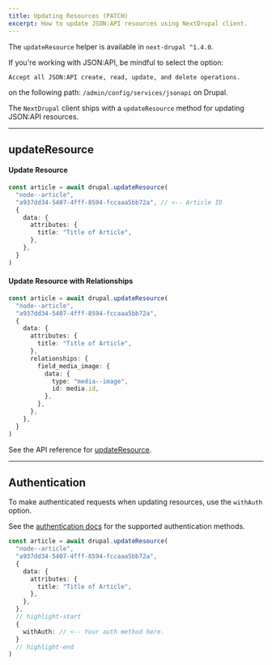 ```yaml
---
title: Updating Resources (PATCH)
excerpt: How to update JSON:API resources using NextDrupal client.
---
```


<Callout icon="⚠️">

The `updateResource` helper is available in `next-drupal ^1.4.0`.

</Callout>

<Callout>

If you're working with JSON:API, be mindful to select the option:

`Accept all JSON:API create, read, update, and delete operations.`

on the following path: `/admin/config/services/jsonapi` on Drupal.

</Callout>

The `NextDrupal` client ships with a `updateResource` method for updating JSON:API resources.

---

## updateResource

#### Update Resource

```ts
const article = await drupal.updateResource(
  "node--article",
  "a937dd34-5407-4fff-8594-fccaaa5bb72a", // <-- Article ID
  {
    data: {
      attributes: {
        title: "Title of Article",
      },
    },
  }
)
```

#### Update Resource with Relationships

```ts
const article = await drupal.updateResource(
  "node--article",
  "a937dd34-5407-4fff-8594-fccaaa5bb72a",
  {
    data: {
      attributes: {
        title: "Title of Article",
      },
      relationships: {
        field_media_image: {
          data: {
            type: "media--image",
            id: media.id,
          },
        },
      },
    },
  }
)
```

See the API reference for [updateResource](/docs/reference/updateresource).

---

## Authentication

To make authenticated requests when updating resources, use the `withAuth` option.

See the [authentication docs](/docs/authentication) for the supported authentication methods.

```ts
const article = await drupal.updateResource(
  "node--article",
  "a937dd34-5407-4fff-8594-fccaaa5bb72a",
  {
    data: {
      attributes: {
        title: "Title of Article",
      },
    },
  },
  // highlight-start
  {
    withAuth: // <-- Your auth method here.
  }
  // highlight-end
)
```
